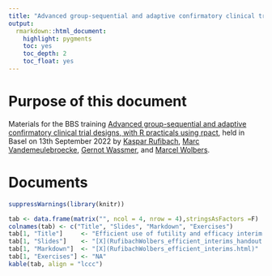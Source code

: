 ```yaml
---
title: "Advanced group-sequential and adaptive confirmatory clinical trial designs, with R practicals using rpact: Efficient use of futility and efficacy interim analyses in group-sequential designs"
output: 
  rmarkdown::html_document:
    highlight: pygments
    toc: yes
    toc_depth: 2
    toc_float: yes
--- 
```


# Purpose of this document

Materials for the BBS training [Advanced group-sequential and adaptive confirmatory clinical trial designs, with R practicals using rpact](https://baselbiometrics.github.io/home/docs/upcoming/20220913/agenda.pdf), held in Basel on 13th September 2022 by [Kaspar Rufibach](mailto:kaspar.rufibach@roche.com), [Marc Vandemeulebroecke](mailto:marc.vandemeulebroecke@novartis.com), [Gernot Wassmer](mailto:gernot.wassmer@rpact.com), and [Marcel Wolbers](mailto:marcel.wolbers@roche.com). 

# Documents

```r
suppressWarnings(library(knitr))

tab <- data.frame(matrix("", ncol = 4, nrow = 4),stringsAsFactors =F)
colnames(tab) <- c("Title", "Slides", "Markdown", "Exercises")
tab[1, "Title"]     <- "Efficient use of futility and efficacy interim analyses in group-sequential designs" 
tab[1, "Slides"]    <- "[X](RufibachWolbers_efficient_interims_handout.pdf)"
tab[1, "Markdown"]  <- "[X](RufibachWolbers_efficient_interims.html)"
tab[1, "Exercises"] <- "NA"
kable(tab, align = "lccc")
```










